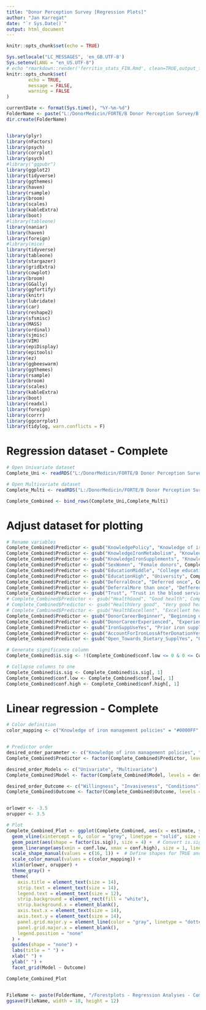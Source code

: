 ```yaml
---
title: "Donor Perception Survey [Regression Plots]"
author: "Jan Karregat"
date: "`r Sys.Date()`"
output: html_document
---
```


```r
knitr::opts_chunk$set(echo = TRUE)
```

```r
Sys.setlocale("LC_MESSAGES", 'en_GB.UTF-8')
Sys.setenv(LANG = "en_US.UTF-8")
# echo "rmarkdown::render('ferritin_stats_FIN.Rmd', clean=TRUE,output_format='pdf_document',output_file='../results/ferritin_stats_FIN.pdf')" | R --slave
knitr::opts_chunk$set(
        echo = TRUE,
        message = FALSE,
        warning = FALSE
)

currentDate <- format(Sys.time(), "%Y-%m-%d")
FolderName <- paste("L:/DonorMedicin/FORTE/B Donor Perception Survey/B Analysis/R/3. Plots/", currentDate,sep="")
dir.create(FolderName)


library(plyr)
library(nFactors)
library(psych)
library(corrplot)
library(psych)
#library("ggpubr")
library(ggplot2)
library(tidyverse)
library(ggthemes)
library(haven)
library(rsample)
library(broom)
library(scales)
library(kableExtra)
library(boot)
#library(tableone)
library(naniar)
library(haven)
library(foreign)
#library(mice)
library(tidyverse)
library(tableone)
library(stargazer)
library(gridExtra)
library(cowplot)
library(broom)
library(GGally)
library(ggfortify)
library(knitr)
library(lubridate)
library(car)
library(reshape2)
library(sfsmisc)
library(MASS)
library(ordinal)
library(sjmisc)
library(VIM)
library(epiDisplay)
library(epitools)
library(ez)
library(ggbeeswarm)
library(ggthemes)
library(rsample)
library(broom)
library(scales)
library(kableExtra)
library(boot)
library(readxl)
library(foreign)
library(corrr)
library(ggcorrplot)
library(tidylog, warn.conflicts = F)
```

# Regression dataset - Complete
```r
# Open Univariate dataset
Complete_Uni <- readRDS("L:/DonorMedicin/FORTE/B Donor Perception Survey/B Analysis/R/2. Datasets/4A. DPS - Linear Regression - Univariate Analysis - Complete")

# Open Multivariate dataset
Complete_Multi <- readRDS("L:/DonorMedicin/FORTE/B Donor Perception Survey/B Analysis/R/2. Datasets/5A. DPS - Linear Regression - Multivariate Analysis - Complete")

Complete_Combined <- bind_rows(Complete_Uni,Complete_Multi)
```

# Adjust dataset for plotting
```r
# Rename variables
Complete_Combined$Predictor <- gsub("KnowledgePolicy", "Knowledge of iron management policies", Complete_Combined$Predictor)
Complete_Combined$Predictor <- gsub("KnowledgeIronMetabolism", "Knowledge of iron metabolism", Complete_Combined$Predictor)
Complete_Combined$Predictor <- gsub("KnowledgeIronSupplements", "Knowledge of iron supplements", Complete_Combined$Predictor)
Complete_Combined$Predictor <- gsub("SexWomen", "Female donors", Complete_Combined$Predictor)
Complete_Combined$Predictor <- gsub("EducationMiddle", "College education", Complete_Combined$Predictor)
Complete_Combined$Predictor <- gsub("EducationHigh", "University", Complete_Combined$Predictor)
Complete_Combined$Predictor <- gsub("DeferralOnce", "Deferred once", Complete_Combined$Predictor)
Complete_Combined$Predictor <- gsub("DeferralMore than once", "Deffered more than once", Complete_Combined$Predictor)
Complete_Combined$Predictor <- gsub("Trust", "Trust in the blood service", Complete_Combined$Predictor)
# Complete_Combined$Predictor <- gsub("HealthGood", "Good health", Complete_Combined$Predictor)
# Complete_Combined$Predictor <- gsub("HealthVery good", "Very good health", Complete_Combined$Predictor)
# Complete_Combined$Predictor <- gsub("HealthExcellent", "Excellent health", Complete_Combined$Predictor)
Complete_Combined$Predictor <- gsub("DonorCareerBeginner", "Beginning donor (1-10 donations)", Complete_Combined$Predictor)
Complete_Combined$Predictor <- gsub("DonorCareerExperienced", "Experienced donor (>10 donations)", Complete_Combined$Predictor)
Complete_Combined$Predictor <- gsub("IronSuppUseYes", "Prior iron supplementation", Complete_Combined$Predictor)
Complete_Combined$Predictor <- gsub("AccountForIronLossAfterDonationYes", "Account for donation-related iron loss", Complete_Combined$Predictor)
Complete_Combined$Predictor <- gsub("Open_Towards_Dietary_SupplYes", "Open towards dietary supplements", Complete_Combined$Predictor)

# Generate significance column
Complete_Combined$is.sig <- !(Complete_Combined$conf.low <= 0 & 0 <= Complete_Combined$conf.high)

# Collapse columns to one
Complete_Combined$is.sig <- Complete_Combined$is.sig[, 1]
Complete_Combined$conf.low <- Complete_Combined$conf.low[, 1]
Complete_Combined$conf.high <- Complete_Combined$conf.high[, 1]


```


# Linear regression - Complete
```r
# Color definition 
color_mapping <- c("Knowledge of iron management policies" = "#0000FF", "Knowledge of iron metabolism" = "#0000FF", "Knowledge of iron supplements" = "#0000FF",  "Age" = "#FF6666" , "Female donors" = "#FF6666",  "College education" = "#008000",  "University" = "#008000",  "Deferred once" = "#FFA500",  "Deffered more than once" = "#FFA500",  "Trust in the blood service" = "#009999",  "Beginning donor (1-10 donations)" = "#800080",  "Experienced donor (>10 donations)" = "#800080",  "Prior iron supplementation" = "#66B2FF",    "Account for donation-related iron loss" = "#66B2FF",   "Open towards dietary supplements" = "#66B2FF")


# Predictor order
desired_order_parameter <- c("Knowledge of iron management policies", "Knowledge of iron metabolism" , "Knowledge of iron supplements", "Trust in the blood service", "Female donors", "Age", "College education", "University", "Deferred once",  "Deffered more than once",  "Beginning donor (1-10 donations)",  "Experienced donor (>10 donations)", "Prior iron supplementation", "Account for donation-related iron loss", "Open towards dietary supplements")
Complete_Combined$Predictor <- factor(Complete_Combined$Predictor, levels = rev(desired_order_parameter))

desired_order_Models <- c("Univariate", "Multivariate")
Complete_Combined$Model <- factor(Complete_Combined$Model, levels = desired_order_Models)

desired_order_Outcome <- c("Willingness", "Invasiveness", "Conditions")
Complete_Combined$Outcome <- factor(Complete_Combined$Outcome, levels = desired_order_Outcome)


orlower <- -3.5
orupper <- 3.5

# Plot
Complete_Combined_Plot <- ggplot(Complete_Combined, aes(x = estimate, y = Predictor, color = Predictor)) +
  geom_vline(xintercept = 0, color = "grey", linetype = "solid", size = 1) +
  geom_point(aes(shape = factor(is.sig)), size = 4) +  # Convert is.sig to factor for shape mapping
  geom_linerange(aes(xmin = conf.low, xmax = conf.high), size = 1, linetype = 1) +
  scale_shape_manual(values = c(16, 1)) +  # Define shapes for TRUE and FALSE
  scale_color_manual(values = c(color_mapping)) +
  xlim(orlower, orupper) +
  theme_gray() +
  theme(
    axis.title = element_text(size = 14),
    strip.text = element_text(size = 14),
    legend.text = element_text(size = 12),
    strip.background = element_rect(fill = "white"),
    strip.background.x = element_blank(),
    axis.text.x = element_text(size = 14),
    axis.text.y = element_text(size = 14),
    panel.grid.major.y = element_line(color = "gray", linetype = "dotted"),
    panel.grid.major.x = element_blank(),
    legend.position = "none"
  ) +
  guides(shape = "none") +
  labs(title = " ") +
  xlab(" ") +
  ylab(" ") +
  facet_grid(Model ~ Outcome)

Complete_Combined_Plot


FileName <- paste(FolderName, "/Forestplots - Regression Analyses - Complete.png",sep="")
ggsave(FileName, width = 18, height = 12)

```




